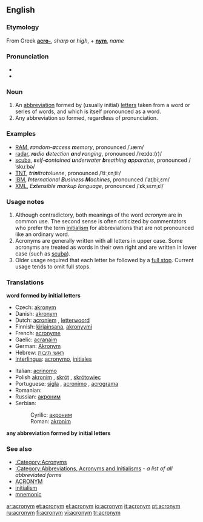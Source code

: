 {{wikipedia}}
==English==

===Etymology===
From Greek '''[[acro-]]''', ''sharp'' or ''high'', + '''[[nym]]''', ''name''

===Pronunciation===
* {{IPA|/ˈæk.ɹə.nɪm/}}
*{{audio|en-uk-acronym.ogg|Audio (UK)}}

===Noun===
{{en-noun}}

#An [[abbreviation]] formed by (usually initial) [[letters]] taken from a word or series of words, and which is itself pronounced as a word.
#Any abbreviation so formed, regardless of pronunciation.

===Examples===
*[[RAM]], '''''r'''andom-'''a'''ccess '''m'''emory'', pronounced /ˈɹæm/
*[[radar]], '''''ra'''dio '''d'''etection '''a'''nd '''r'''anging'', pronounced /ˈreɪdɑː(r)/
*[[scuba]], '''''s'''elf-'''c'''ontained '''u'''nderwater '''b'''reathing '''a'''pparatus'', pronounced /ˈskuːbə/
*[[TNT]], '''''t'''ri'''n'''itro'''t'''oluene'', pronounced /ˈtiːˌɛnˌtiː/
*[[IBM]], '''''I'''nternational '''B'''usiness '''M'''achines'', pronounced /ˈaɪˌbiːˌɛm/
*[[XML]], ''E'''x'''tensible '''m'''arkup '''l'''anguage'', pronounced /ˈɛkˌsɛmˌɛl/

===Usage notes===
#Although contradictory, both meanings of the word ''acronym'' are in common use. The second sense is often criticized by commentators who prefer the term [[initialism]] for abbreviations that are not pronounced like an ordinary word. 
#Acronyms are generally written with all letters in upper case.  Some acronyms are treated as words in their own right and are written in lower case (such as [[scuba]]).
#Older usage required that each letter be followed by a [[full stop]]. Current usage tends to omit full stops.

===Translations===
'''word formed by initial letters'''
{{top}}
*Czech: [[akronym]] {{m}}
*Danish: [[akronym]] {{g|Danish}}
*Dutch: [[acroniem]] {{n}}, [[letterwoord]] {{n}}
*Finnish: [[kirjainsana]], [[akronyymi]]
*French: [[acronyme]] {{m}}
*Gaelic: [[acranaim]]
*German: [[Akronym]] {{n}}
*Hebrew: [[ראשי תיבות]] {{mpl}}
*[[Interlingua]]: [[acronymo]], [[initial|initiales]] <!--disputed - see discussion page-->
{{mid}}
*Italian: [[acrinomo]] {{m}}
*Polish [[akronim]] {{m}}, [[skrót]] {{m}}, [[skrótowiec]] {{m}}
*Portuguese: [[sigla]] {{f}}, [[acronimo]] {{m}}, [[acrograma]] {{m}}
*Romanian: {{trad|ro|acronim}} {{n}}
*Russian: [[акроним]] {{m}}
*Serbian:
*:Cyrilic: [[акроним]] {{m}}
*:Roman: [[akronim]] {{m}}
{{bottom}}

'''any abbreviation formed by initial letters'''
{{top}}
{{mid}}
{{bottom}}

===See also===
*[[:Category:Acronyms]]
*[[:Category:Abbreviations, Acronyms and Initialisms]] - ''a list of all abbreviated forms''
*[[ACRONYM]]
*[[initialism]]
*[[mnemonic]]

[[ar:acronym]]
[[et:acronym]]
[[el:acronym]]
[[io:acronym]]
[[it:acronym]]
[[pt:acronym]]
[[ru:acronym]]
[[fi:acronym]]
[[vi:acronym]]
[[tr:acronym]]